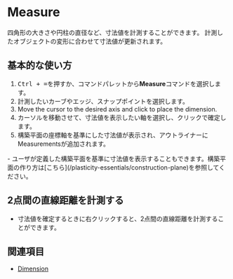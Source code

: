 
# Measure

<Reference shortcut="Ctrl + =" command="Measure" button="Toolbar" buttonIcon='button-measure' />

四角形の大きさや円柱の直径など、寸法値を計測することができます。
計測したオブジェクトの変形に合わせて寸法値が更新されます。

## 基本的な使い方

1. <kbd>Ctrl + =</kbd>を押すか、コマンドパレットから**Measure**コマンドを選択します。
2. 計測したいカーブやエッジ、スナップポイントを選択します。
3. Move the cursor to the desired axis and click to place the dimension. 
3. カーソルを移動させて、寸法値を表示したい軸を選択し、クリックで確定します。
4. 構築平面の座標軸を基準にした寸法値が表示され、アウトライナーにMeasurementsが追加されます。
<VideoPlayer fileName="measure-1"/>

<Callout type="info">
- ユーザが定義した構築平面を基準に寸法値を表示することもできます。構築平面の作り方は[こちら](/plasticity-essentials/construction-plane)を参照してください。
</Callout> 

## 2点間の直線距離を計測する

- 寸法値を確定するときに右クリックすると、2点間の直線距離を計測することができます。
<VideoPlayer fileName="measure-2"/>

## 関連項目
- [Dimension](/common/dimension)
